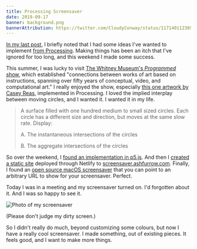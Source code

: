 ```yaml
---
title: Processing Screensaver
date: 2019-09-17
banner: background.png
bannerAttribution: https://twitter.com/CloudyConway/status/1171401123695091712
---
```



[In my last post](/blog/my-first-xoxo-impressions-thoughts-feels/), I briefly noted that I had some ideas I've wanted to implement [from Processing](https://p5js.org). Making things has been an itch that I've ignored for too long, and this weekend I made some success.


This summer, I was lucky to visit [The Whitney Museum's _Programmed_ show](https://whitney.org/exhibitions/programmed), which established "connections between works of art based on instructions, spanning over fifty years of conceptual, video, and computational art." I really enjoyed the show, especially [this one artwork by Casey Reas](https://whitney.org/exhibitions/software-structures), implemented in Processing. I loved the implied interplay between moving circles, and I wanted it. I wanted it in my life.

> A surface filled with one hundred medium to small sized circles. Each circle has a different size and direction, but moves at the same slow rate. 
> Display: 
>
> A. The instantaneous intersections of the circles 
>
> B. The aggregate intersections of the circles 

So over the weekend, I [found an implementation in p5.js](https://artport.whitney.org/commissions/softwarestructures2016/s3_1/). And then I [created a static site](https://github.com/ashfurrow/screensaver) deployed through Netlify to [screensaver.ashfurrow.com](https://screensaver.ashfurrow.com). Finally, I found an [open source macOS screensaver](https://github.com/liquidx/webviewscreensaver) that you can point to an arbitrary URL to show for your screensaver. Perfect.

Today I was in a meeting and my screensaver turned on. I'd forgotten about it. And I was so happy to see it.

![Photo of my screensaver](./photo.jpg)

(Please don't judge my dirty screen.)

So I didn't really do much, beyond customizing some colours, but now I have a really cool screensaver. I made something, out of existing pieces. It feels good, and I want to make more things.
  